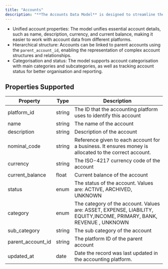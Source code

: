 ```yaml
---
title: "Accounts"
description: "**The Accounts Data Model** is designed to streamline the management and retrieval of account-related information across various accounting platforms. "
---
```


* Unified account properties: The model unifies essential account details, such as name, description, currency, and current balance, making it easier to work with account data from different platforms.
* Hierarchical structure: Accounts can be linked to parent accounts using the `parent_account_id`, enabling the representation of complex account structures and relationships.
* Categorisation and status: The model supports account categorisation with main categories and subcategories, as well as tracking account status for better organisation and reporting.

  
## Properties Supported

| Property            | Type   | Description                                                                                                         |
| ------------------- | ------ | ------------------------------------------------------------------------------------------------------------------- |
| platform\_id        | string | The ID that the accounting platform uses to identify this account                                                   |
| name                | string | The name of the account                                                                                             |
| description         | string | Description of the account                                                                                          |
| nominal\_code       | string | Reference given to each account for a business. It ensures money is allocated to the correct account.               |
| currency            | string | The ISO-4217 currency code of the account                                                                           |
| current\_balance    | float  | Current balance of the account                                                                                      |
| status              | enum   | The status of the account. Values are: ACTIVE, ARCHIVED, UNKNOWN                                                    |
| category            | enum   | The category of the account. Values are: ASSET, EXPENSE, LIABILITY, EQUITY,INCOME, PRIMARY, BANK, REVENUE , UNKNOWN |
| sub\_category       | string | The sub category of the account                                                                                     |
| parent\_account\_id | string | The platform ID of the parent account                                                                               |
| updated\_at         | date   | Date the record was last updated in the accounting platform.                                                        |